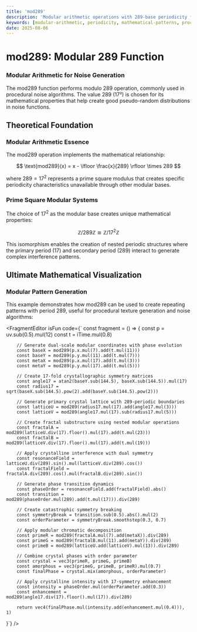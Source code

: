 ```yaml
---
title: 'mod289'
description: 'Modular arithmetic operations with 289-base periodicity for advanced mathematical pattern synthesis'
keywords: [modular-arithmetic, periodicity, mathematical-patterns, procedural-noise, number-theory]
date: 2025-08-06
---
```



# mod289: Modular 289 Function

### Modular Arithmetic for Noise Generation

The mod289 function performs modulo 289 operation, commonly used in procedural noise algorithms. The value 289 (17²) is chosen for its mathematical properties that help create good pseudo-random distributions in noise functions.

## Theoretical Foundation

### Modular Arithmetic Essence

The mod289 operation implements the mathematical relationship:

$$
\text{mod289}(x) = x - \lfloor \frac{x}{289} \rfloor \times 289
$$

where $289 = 17^2$ represents a prime square modulus that creates specific periodicity characteristics unavailable through other modular bases.

### Prime Square Modular Systems

The choice of $17^2$ as the modular base creates unique mathematical properties:

$$
\mathbb{Z}/289\mathbb{Z} \cong \mathbb{Z}/17^2\mathbb{Z}
$$

This isomorphism enables the creation of nested periodic structures where the primary period (17) and secondary period (289) interact to generate complex interference patterns.

## Ultimate Mathematical Visualization

### Modular Pattern Generation

This example demonstrates how mod289 can be used to create repeating patterns with period 289, useful for procedural texture generation and noise algorithms:

<FragmentEditor
        isFun
        code={`
const fragment = () => {
        const p = uv.sub(0.5).mul(12)
        const t = iTime.mul(0.8)

        // Generate dual-scale modular coordinates with phase evolution
        const baseX = mod289(p.x.mul(7).add(t.mul(11)))
        const baseY = mod289(p.y.mul(11).add(t.mul(7)))
        const metaX = mod289(p.x.mul(17).add(t.mul(3)))
        const metaY = mod289(p.y.mul(17).add(t.mul(5)))

        // Create 17-fold crystallographic symmetry matrices
        const angle17 = atan2(baseY.sub(144.5), baseX.sub(144.5)).mul(17)
        const radius17 = sqrt(baseX.sub(144.5).pow(2).add(baseY.sub(144.5).pow(2)))

        // Generate primary crystal lattice with 289-periodic boundaries
        const latticeU = mod289(radius17.mul(17).add(angle17.mul(3)))
        const latticeV = mod289(angle17.mul(17).sub(radius17.mul(5)))

        // Create fractal substructure using nested modular operations
        const fractalA = mod289(latticeU.div(17).floor().mul(17).add(t.mul(23)))
        const fractalB = mod289(latticeV.div(17).floor().mul(17).add(t.mul(19)))

        // Apply crystalline interference with dual symmetry
        const resonanceField = latticeU.div(289).sin().mul(latticeV.div(289).cos())
        const fractalField = fractalA.div(289).cos().mul(fractalB.div(289).sin())

        // Generate phase transition dynamics
        const phaseOrder = resonanceField.add(fractalField).abs()
        const transition = mod289(phaseOrder.mul(289).add(t.mul(17))).div(289)

        // Create catastrophic symmetry breaking
        const symmetryBreak = transition.sub(0.5).abs().mul(2)
        const orderParameter = symmetryBreak.smoothstep(0.3, 0.7)

        // Apply modular chromatic decomposition
        const primeR = mod289(fractalA.mul(7).add(metaX)).div(289)
        const primeG = mod289(fractalB.mul(11).add(metaY)).div(289)
        const primeB = mod289(latticeU.add(latticeV).mul(13)).div(289)

        // Combine crystal phases with order parameter
        const crystal = vec3(primeR, primeG, primeB)
        const amorphous = vec3(primeG, primeB, primeR).mul(0.7)
        const finalPhase = crystal.mix(amorphous, orderParameter)

        // Apply crystalline intensity with 17-symmetry enhancement
        const intensity = phaseOrder.mul(orderParameter.add(0.3))
        const enhancement = mod289(angle17.div(17).floor().mul(17)).div(289)

        return vec4(finalPhase.mul(intensity.add(enhancement.mul(0.4))), 1)

}`}
/>
